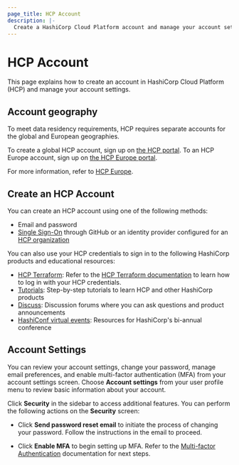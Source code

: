 ```yaml
---
page_title: HCP Account
description: |-
  Create a HashiCorp Cloud Platform account and manage your account settings.
---
```


# HCP Account

This page explains how to create an account in HashiCorp Cloud Platform (HCP) and manage your account settings.

## Account geography

To meet data residency requirements, HCP requires separate accounts for the global and European geographies.

To create a global HCP account, sign up on [the HCP portal](https://portal.cloud.hashicorp.com/). To an HCP Europe account, sign up on [the HCP Europe portal](https://portal.cloud.eu.hashicorp.com/).

For more information, refer to [HCP Europe](/hcp/docs/hcp/europe).

## Create an HCP Account

You can create an HCP account using one of the following methods:

- Email and password
- [Single Sign-On](/hcp/docs/hcp/iam/sso) through GitHub or an identity provider configured for an [HCP organization](/hcp/docs/hcp/admin/orgs)

You can also use your HCP credentials to sign in to the following HashiCorp products and educational resources:

- [HCP Terraform](https://cloud.hashicorp.com/products/terraform): Refer to the [HCP Terraform documentation](/terraform/cloud-docs/users-teams-organizations/users#log-in-with-your-hcp-account) to learn how to log in with your HCP credentials.
- [Tutorials](/hcp/tutorials): Step-by-step tutorials to learn HCP and other HashiCorp products
- [Discuss](https://discuss.hashicorp.com): Discussion forums where you can ask questions and product announcements
- [HashiConf virtual events](https://hashiconf.com): Resources for HashiCorp's bi-annual conference

## Account Settings

You can review your account settings, change your password, manage email preferences, and enable multi-factor authentication (MFA) from your account settings screen.
Choose **Account settings** from your user profile menu to review basic information about your account.

Click **Security** in the sidebar to access additional features. You can perform the following actions on the **Security** screen:

- Click **Send password reset email** to initiate the process of changing your password. Follow the instructions in the email to proceed.

- Click **Enable MFA** to begin setting up MFA. Refer to the [Multi-factor Authentication](/hcp/docs/hcp/security/mfa) documentation for next steps.
